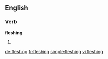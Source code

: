 ==English==

===Verb===
'''fleshing'''

# {{present participle of|flesh}}

[[de:fleshing]]
[[fr:fleshing]]
[[simple:fleshing]]
[[vi:fleshing]]